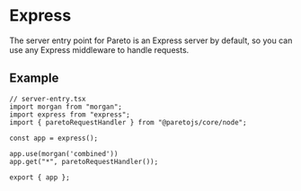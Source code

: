 # Express

The server entry point for Pareto is an Express server by default, so you can use any Express middleware to handle requests.

## Example

```tsx
// server-entry.tsx
import morgan from "morgan";
import express from "express";
import { paretoRequestHandler } from "@paretojs/core/node";

const app = express();

app.use(morgan('combined'))
app.get("*", paretoRequestHandler());

export { app };
```